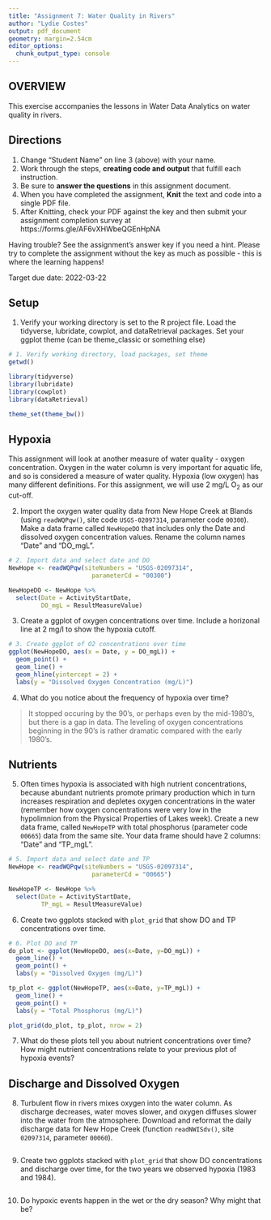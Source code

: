 ```yaml
---
title: "Assignment 7: Water Quality in Rivers"
author: "Lydie Costes"
output: pdf_document
geometry: margin=2.54cm
editor_options: 
  chunk_output_type: console
---
```


## OVERVIEW

This exercise accompanies the lessons in Water Data Analytics on water quality in rivers.

## Directions
1. Change "Student Name" on line 3 (above) with your name.
2. Work through the steps, **creating code and output** that fulfill each instruction.
3. Be sure to **answer the questions** in this assignment document.
4. When you have completed the assignment, **Knit** the text and code into a single PDF file.
5. After Knitting, check your PDF against the key and then submit your assignment completion survey at https://forms.gle/AF6vXHWbeQGEnHpNA

Having trouble? See the assignment's answer key if you need a hint. Please try to complete the assignment without the key as much as possible - this is where the learning happens!

Target due date: 2022-03-22

## Setup

1. Verify your working directory is set to the R project file. Load the tidyverse, lubridate, cowplot, and dataRetrieval packages. Set your ggplot theme (can be theme_classic or something else)


```r
# 1. Verify working directory, load packages, set theme
getwd()

library(tidyverse)
library(lubridate)
library(cowplot)
library(dataRetrieval)

theme_set(theme_bw())
```

## Hypoxia

This assignment will look at another measure of water quality - oxygen concentration. Oxygen in the water column is very important for aquatic life, and so is considered a measure of water quality. Hypoxia (low oxygen) has many different definitions. For this assignment, we will use 2 mg/L O~2~ as our cut-off.


2. Import the oxygen water quality data from New Hope Creek at Blands (using `readWQPqw()`, site code `USGS-02097314`, parameter code `00300`). Make a data frame called `NewHopeDO` that includes only the Date and dissolved oxygen concentration values. Rename the column names "Date" and "DO_mgL".

```r
# 2. Import data and select date and DO
NewHope <- readWQPqw(siteNumbers = "USGS-02097314",
                       parameterCd = "00300")

NewHopeDO <- NewHope %>%
  select(Date = ActivityStartDate,
         DO_mgL = ResultMeasureValue)

```

3. Create a ggplot of oxygen concentrations over time. Include a horizonal line at 2 mg/l to show the hypoxia cutoff. 

```r
# 3. Create ggplot of O2 concentrations over time
ggplot(NewHopeDO, aes(x = Date, y = DO_mgL)) +
  geom_point() +
  geom_line() +
  geom_hline(yintercept = 2) +
  labs(y = "Dissolved Oxygen Concentration (mg/L)")

```

4. What do you notice about the frequency of hypoxia over time?

> It stopped occuring by the 90's, or perhaps even by the mid-1980's, but there is a gap in data. The leveling of oxygen concentrations beginning in the 90's is rather dramatic compared with the early 1980's.

## Nutrients

5. Often times hypoxia is associated with high nutrient concentrations, because abundant nutrients promote primary production which in turn increases respiration and depletes oxygen concentrations in the water (remember how oxygen concentrations were very low in the hypolimnion from the Physical Properties of Lakes week). Create a new data frame, called `NewHopeTP` with total phosphorus (parameter code `00665`) data from the same site. Your data frame should have 2 columns: "Date" and "TP_mgL".


```r
# 5. Import data and select date and TP
NewHope <- readWQPqw(siteNumbers = "USGS-02097314",
                       parameterCd = "00665")

NewHopeTP <- NewHope %>%
  select(Date = ActivityStartDate,
         TP_mgL = ResultMeasureValue)

```

6.  Create two ggplots stacked with `plot_grid` that show DO and TP concentrations over time.

```r
# 6. Plot DO and TP
do_plot <- ggplot(NewHopeDO, aes(x=Date, y=DO_mgL)) +
  geom_line() +
  geom_point() +
  labs(y = "Dissolved Oxygen (mg/L)")

tp_plot <- ggplot(NewHopeTP, aes(x=Date, y=TP_mgL)) +
  geom_line() +
  geom_point() +
  labs(y = "Total Phosphorus (mg/L)")

plot_grid(do_plot, tp_plot, nrow = 2)

```

7. What do these plots tell you about nutrient concentrations over time? How might nutrient concentrations relate to your previous plot of hypoxia events?

> 

## Discharge and Dissolved Oxygen

8. Turbulent flow in rivers mixes oxygen into the water column. As discharge decreases, water moves slower, and oxygen diffuses slower into the water from the atmosphere. Download and reformat the daily discharge data for New Hope Creek (function `readNWISdv()`, site `02097314`, parameter `00060`). 

```r


```

9.  Create two ggplots stacked with `plot_grid` that show DO concentrations and discharge over time, for the two years we observed hypoxia (1983 and 1984).

```r


```

10. Do hypoxic events happen in the wet or the dry season? Why might that be?

> 
